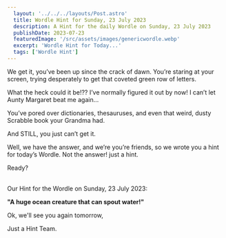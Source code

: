 ```yaml
---
  layout: '../../../layouts/Post.astro'
  title: Wordle Hint for Sunday, 23 July 2023
  description: A Hint for the daily Wordle on Sunday, 23 July 2023
  publishDate: 2023-07-23
  featuredImage: '/src/assets/images/genericwordle.webp'
  excerpt: 'Wordle Hint for Today...'
  tags: ['Wordle Hint']
---
```


  We get it, you’ve been up since the crack of dawn. You’re staring at your screen, trying desperately to get that coveted green row of letters. 

  What the heck could it be!??
  I’ve normally figured it out by now!
  I can’t let Aunty Margaret beat me again… 

  You’ve pored over dictionaries, thesauruses, and even that weird, dusty Scrabble book your Grandma had.

  And STILL, you just can’t get it. 

  Well, we have the answer, and we’re you’re friends, so we wrote you a hint for today’s Wordle.
  Not the answer! just a hint. 

  Ready?<br /><br />

  Our Hint for the Wordle on Sunday, 23 July 2023:

  **"A huge ocean creature that can spout water!"**

  Ok, we'll see you again tomorrow, 

  Just a Hint Team.
  